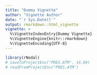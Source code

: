 ```yaml
---
title: "Dummy Vignette"
author: "Vignette Author"
date: "`r Sys.Date()`"
output: rmarkdown::html_vignette
vignette: >
  %\VignetteIndexEntry{Dummy Vignette}
  %\VignetteEngine{knitr::rmarkdown}
  %\VignetteEncoding{UTF-8}
---
```


```r
library(rNodal)
# saveToProjectEnv("PRES.ATM", 14.69)
# readFromProjectEnv("PRES.ATM")
```


